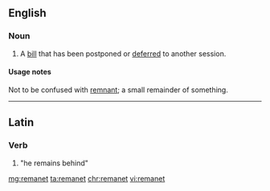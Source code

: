 ==English==

===Noun===
{{en-noun}}

# {{context|British|legal|Parliament|lang=en}} A [[bill]] that has been postponed or [[deferred]] to another session.

====Usage notes====
Not to be confused with [[remnant]]; a small remainder of something.

----

==Latin==

===Verb===
{{la-verb-form|remanet}}

# {{conjugation of|remaneo|remaneō|3|s|pres|act|ind|lang=la}} "<span title="he, she or it">he</span> remains&nbsp;behind"

[[mg:remanet]]
[[ta:remanet]]
[[chr:remanet]]
[[vi:remanet]]